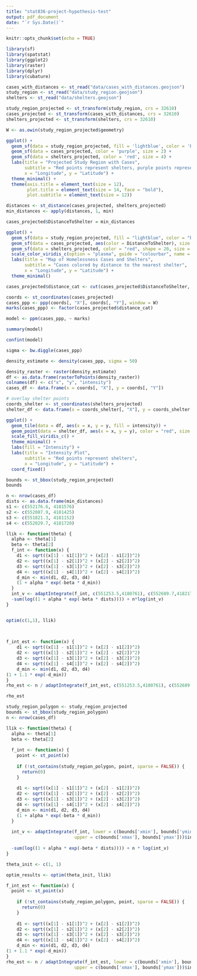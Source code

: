 ```yaml
---
title: "stat836-project-hypothesis-test"
output: pdf_document
date: "`r Sys.Date()`"
---
```


```r
knitr::opts_chunk$set(echo = TRUE)
```

```r
library(sf)
library(spatstat)
library(ggplot2)
library(raster)
library(dplyr)
library(cubature)
```

```r
cases_with_distances <- st_read("data/cases_with_distances.geojson")
study_region <- st_read("data/study_region.geojson")
shelters <- st_read("data/shelters.geojson")
```

```r
study_region_projected <- st_transform(study_region, crs = 32610)
cases_projected <- st_transform(cases_with_distances, crs = 32610)
shelters_projected <- st_transform(shelters, crs = 32610)
```

```r
W <- as.owin(study_region_projected$geometry)
```

```r
ggplot() +
  geom_sf(data = study_region_projected, fill = 'lightblue', color = 'black', size = 0.5, alpha = 0.5) +
  geom_sf(data = cases_projected, color = 'purple', size = 2) +
  geom_sf(data = shelters_projected, color = 'red', size = 4) +
  labs(title = "Projected Study Region with Cases",
       subtitle = "Red points represent shelters, purple points represent cases",
       x = "Longitude", y = "Latitude") +
  theme_minimal() +
  theme(axis.title = element_text(size = 12),
        plot.title = element_text(size = 14, face = "bold"),
        plot.subtitle = element_text(size = 12))
```

```r
distances <- st_distance(cases_projected, shelters_projected)
min_distances <- apply(distances, 1, min)

cases_projected$DistanceToShelter = min_distances
```

```r
ggplot() +
  geom_sf(data = study_region_projected, fill = "lightblue", color = "black", size = 0.2) +
  geom_sf(data = cases_projected, aes(color = DistanceToShelter), size = 2) +
  geom_sf(data = shelters_projected, color = "red", shape = 20, size = 4) +
  scale_color_viridis_c(option = "plasma", guide = "colourbar", name = "Distance to Nearest Shelter (m)") +
  labs(title = "Map of Homelessness Cases and Shelters",
       subtitle = "Cases colored by distance to the nearest shelter",
       x = "Longitude", y = "Latitude") +
  theme_minimal()
```

```r
cases_projected$distance_cat <- cut(cases_projected$DistanceToShelter, breaks=quantile(cases_projected$DistanceToShelter, probs=seq(0, 1, by=0.1)), include.lowest=TRUE, labels=FALSE)

coords <- st_coordinates(cases_projected)
cases_ppp <- ppp(coords[, "X"], coords[, "Y"], window = W)
marks(cases_ppp) <- factor(cases_projected$distance_cat)

model <- ppm(cases_ppp, ~ marks)

summary(model)
```

```r
confint(model)
```

```r
sigma <- bw.diggle(cases_ppp)

density_estimate <- density(cases_ppp, sigma = 50)
```

```r
density_raster <- raster(density_estimate)
df <- as.data.frame(rasterToPoints(density_raster))
colnames(df) <- c("x", "y", "intensity")
cases_df <- data.frame(x = coords[, "X"], y = coords[, "Y"])
```

```r
# overlay shelter points
coords_shelter <- st_coordinates(shelters_projected)
shelter_df <- data.frame(x = coords_shelter[, "X"], y = coords_shelter[, "Y"])
```


```r
ggplot() +
  geom_tile(data = df, aes(x = x, y = y, fill = intensity)) +  
  geom_point(data = shelter_df, aes(x = x, y = y), color = "red", size = 3) + 
  scale_fill_viridis_c() +
  theme_minimal() +  
  labs(fill = "Intensity") +
  labs(title = "Intensity Plot",
       subtitle = "Red points represent shelters",
       x = "Longitude", y = "Latitude") +
  coord_fixed()
```

```r
bounds <- st_bbox(study_region_projected)
bounds
```

```r
n <- nrow(cases_df)
dists <- as.data.frame(min_distances)
s1 <- c(552176.6, 4181576)
s2 <- c(552087.9, 4181425)
s3 <- c(551821.3, 4181152)
s4 <- c(552029.7, 4181720)

llik <- function(theta) {
  alpha <- theta[1]
  beta <- theta[2]
  f_int <- function(x) {
    d1 <- sqrt((x[1] - s1[1])^2 + (x[2] - s1[2])^2)
    d2 <- sqrt((x[1] - s2[1])^2 + (x[2] - s2[2])^2)
    d3 <- sqrt((x[1] - s3[1])^2 + (x[2] - s3[2])^2)
    d4 <- sqrt((x[1] - s4[1])^2 + (x[2] - s4[2])^2)
    d_min <- min(d1, d2, d3, d4)
    (1 + alpha * exp(-beta * d_min))
  }
  int_v <- adaptIntegrate(f_int, c(551253.5,4180761), c(552689.7,4182178))$integral
  -sum(log((1 + alpha * exp(-beta * dists)))) + n*log(int_v)
}


optim(c(1,1), llik)
  
  

```

```r
f_int_est <- function(x) {
    d1 <- sqrt((x[1] - s1[1])^2 + (x[2] - s1[2])^2)
    d2 <- sqrt((x[1] - s2[1])^2 + (x[2] - s2[2])^2)
    d3 <- sqrt((x[1] - s3[1])^2 + (x[2] - s3[2])^2)
    d4 <- sqrt((x[1] - s4[1])^2 + (x[2] - s4[2])^2)
    d_min <- min(d1, d2, d3, d4)
(1 + 1.1 * exp(-d_min))
}
rho_est <- n / adaptIntegrate(f_int_est, c(551253.5,4180761), c(552689.7,4182178))$integral
```

```r
rho_est
```


```r
study_region_polygon <- study_region_projected
bounds <- st_bbox(study_region_polygon)
n <- nrow(cases_df)

llik <- function(theta) {
  alpha <- theta[1]
  beta <- theta[2]
  
  f_int <- function(x) {
    point <- st_point(x)
    
    if (!st_contains(study_region_polygon, point, sparse = FALSE)) {
      return(0)
    }
    
    d1 <- sqrt((x[1] - s1[1])^2 + (x[2] - s1[2])^2)
    d2 <- sqrt((x[1] - s2[1])^2 + (x[2] - s2[2])^2)
    d3 <- sqrt((x[1] - s3[1])^2 + (x[2] - s3[2])^2)
    d4 <- sqrt((x[1] - s4[1])^2 + (x[2] - s4[2])^2)
    d_min <- min(d1, d2, d3, d4)
    (1 + alpha * exp(-beta * d_min))
  }
  
  int_v <- adaptIntegrate(f_int, lower = c(bounds['xmin'], bounds['ymin']), 
                          upper = c(bounds['xmax'], bounds['ymax']))$integral
  
  -sum(log((1 + alpha * exp(-beta * dists)))) + n * log(int_v)
}

theta_init <- c(1, 1)

optim_results <- optim(theta_init, llik)
```

```r
f_int_est <- function(x) {
  point <- st_point(x)
    
    if (!st_contains(study_region_polygon, point, sparse = FALSE)) {
      return(0)
    }
  
    d1 <- sqrt((x[1] - s1[1])^2 + (x[2] - s1[2])^2)
    d2 <- sqrt((x[1] - s2[1])^2 + (x[2] - s2[2])^2)
    d3 <- sqrt((x[1] - s3[1])^2 + (x[2] - s3[2])^2)
    d4 <- sqrt((x[1] - s4[1])^2 + (x[2] - s4[2])^2)
    d_min <- min(d1, d2, d3, d4)
(1 + 1.1 * exp(-d_min))
}
rho_est <- n / adaptIntegrate(f_int_est, lower = c(bounds['xmin'], bounds['ymin']), 
                          upper = c(bounds['xmax'], bounds['ymax']))$integral
```


